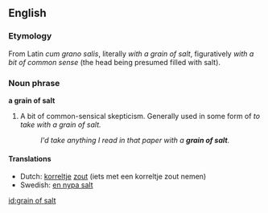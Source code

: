 ==English==

===Etymology===
From Latin ''cum grano salis'', literally ''with a grain of salt'', figuratively ''with a bit of common sense'' (the head being presumed filled with salt).

===Noun phrase===
'''a grain of salt'''

# A bit of common-sensical skepticism.  Generally used in some form of ''to take with a grain of salt.''
#: ''I'd take anything I read in that paper with a '''grain of salt'''.''

====Translations====
*Dutch: [[korrel]]tje [[zout]] (iets met een korreltje zout nemen)
*Swedish: [[en nypa salt]]

[[id:grain of salt]]